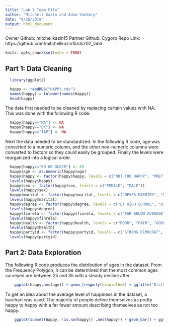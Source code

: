 ```yaml
---
title: "Lab 3 Team File"
author: "Mitchell Kazin and Adam VanGorp"
date: "9/26/2019"
output: html_document
---
```


Owner Github: mitchellkazin15
Partner Github: Cygorp
Repo Link: https://github.com/mitchellkazin15/ds202_lab3
```r
knitr::opts_chunk$set(echo = TRUE)
```


## Part 1: Data Cleaning

```r
  library(ggplot2)
```

```r
  happy <- readRDS("HAPPY.rds")
  names(happy) = tolower(names(happy))
  head(happy)
```

The data first needed to be cleaned by replacing certain values with NA. This was done with the following R code.
```r
  happy[happy=="NA"] <- NA
  happy[happy=="DK"] <- NA
  happy[happy=="IAP"] <- NA
```

Next the data needed to be standardized. In the following R code, age was converted to a numeric column, and the other non-numeric columns were converted to factors so they could easily be grouped. Finally the levels were reorganized into a logical order.
```r
  happy[happy=="89 OR OLDER"] <- 89
  happy$age <- as.numeric(happy$age)
  happy$happy <- factor(happy$happy, levels = c("NOT TOO HAPPY", "PRETTY HAPPY", "VERY HAPPY"))
  levels(happy$happy)
  happy$sex <- factor(happy$sex, levels = c("FEMALE", "MALE"))
  levels(happy$sex)
  happy$marital <- factor(happy$marital, levels = c("NEVER MARRIED", "MARRIED", "SEPARATED", "DIVORCED", "WIDOWED"))
  levels(happy$marital)
  happy$degree <- factor(happy$degree, levels = c("LT HIGH SCHOOL", "HIGH SCHOOL", "JUNIOR COLLEGE", "BACHELOR", "GRADUATE"))
  levels(happy$degree)
  happy$finrela <- factor(happy$finrela, levels = c("FAR BELOW AVERAGE", "BELOW AVERAGE", "AVERAGE", "ABOVE AVERAGE", "FAR ABOVE AVERAGE"))
  levels(happy$finrela)
  happy$health <- factor(happy$health, levels = c("POOR", "FAIR", "GOOD", "EXCELLENT"))
  levels(happy$health)
  happy$partyid <- factor(happy$partyid, levels = c("STRONG DEMOCRAT", "NOT STR DEMOCRAT",  "IND,NEAR DEM", "INDEPENDENT", "IND,NEAR REP", "NOT STR REPUBLICAN", "STRONG REPUBLICAN", "OTHER PARTY"))
  levels(happy$partyid)
```

## Part 2: Data Exploration

The following R code produces the distribution of ages in the dataset. From the Frequency Polygon, it can be determined that the most common ages surveyed are between 25 and 35 with a steady decline after.
```r
    ggplot(happy,aes(age)) + geom_freqpoly(binwidth=5) + ggtitle("Distribution of Age") + xlab("Age") + ylab("Count")
```

To get an idea about the average level of happiness in the dataset, a barchart was used. The majority of people define themselves as pretty happy to happy with a far fewer amount describing themselves as not too happy.
```r
    ggplot(subset(happy, !is.na(happy)) ,aes(happy)) + geom_bar() + ggtitle("Distribution of Happiness") + xlab("Happiness Level") + ylab("Count")
```
